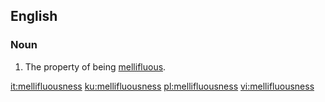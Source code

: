 ==English==

===Noun===
{{en-noun|-}}

# The property of being [[mellifluous]].

[[it:mellifluousness]]
[[ku:mellifluousness]]
[[pl:mellifluousness]]
[[vi:mellifluousness]]